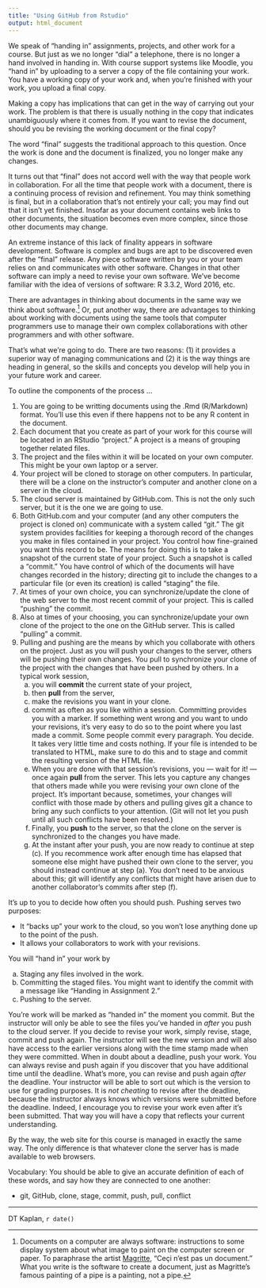 ```yaml
---
title: "Using GitHub from Rstudio"
output: html_document
---
```


We speak of "handing in" assignments, projects, and other work for a course. But just as we no longer "dial" a telephone, there is no longer a hand involved in handing in. With course support systems like Moodle, you "hand in" by uploading to a server a copy of the file containing your work. You have a working copy of your work and, when you're finished with your work, you upload a final copy.

Making a copy has implications that can get in the way of carrying out your work. The problem is that there is usually nothing in the copy that indicates unambiguously where it comes from. If you want to revise the document, should you be revising the working document or the final copy?

The word "final" suggests the traditional approach to this question. Once the work is done and the document is finalized, you no longer make any changes.

It turns out that "final" does not accord well with the way that people work in collaboration. For all the time that people work with a document, there is a continuing process of revision and refinement. You may think something is final, but in a collaboration that's not entirely your call; you may find out that it isn't yet finished. Insofar as your document contains web links to other documents, the situation becomes even more complex, since those other documents may change.

An extreme instance of this lack of finality appears in software development. Software is complex and bugs are apt to be discovered even after the "final" release. Any piece software written by you or your team relies on and communicates with other software. Changes in that other software can imply a need to revise your own software. We've become familiar with the idea of versions of software: R 3.3.2, Word 2016, etc.

There are advantages in thinking about documents in the same way we think about software.^[Documents on a computer are always software: instructions to some display system about what image to paint on the computer screen or paper. To paraphrase the artist [Magritte](https://en.wikipedia.org/wiki/Ren%C3%A9_Magritte), "Ceçi n'est pas un document." What you write is the software to create a document, just as Magritte's famous painting of a pipe is a painting, not a pipe.] Or, put another way, there are advantages to thinking about working with documents using the same tools that computer programmers use to manage their own complex collaborations with other programmers and with other software. 

That's what we're going to do. There are two reasons: (1) it provides a superior way of managing communications and (2) it is the way things are heading in general, so the skills and concepts you develop will help you in your future work and career.

To outline the components of the process ...

1. You are going to be writting documents using the .Rmd (R/Markdown) format. You'll use this even if there happens not to be any R content in the document.
2. Each document that you create as part of your work for this course will be located in an RStudio "project." A project is a means of grouping together related files.
3. The project and the files within it will be located on your own computer. This might be your own laptop or a server.
4. Your project will be cloned to storage on other computers. In particular, there will be a clone on the instructor's computer and another clone on a server in the cloud.
5. The cloud server is maintained by GitHub.com. This is not the only such server, but it is the one we are going to use. 
6. Both GitHub.com and your computer (and any other computers the project is cloned on) communicate with a system called "git." The git system provides facilities for keeping a thorough record of the changes you make in files contained in your project. You control how fine-grained you want this record to be. The means for doing this is to take a snapshot of the current state of your project. Such a snapshot is called a "commit." You have control of which of the documents will have changes recorded in the history; directing git to include the changes to a particular file (or even its creation) is called "staging" the file.
7. At times of your own choice, you can synchronize/update the clone of the web server to the most recent commit of your project. This is called "pushing" the commit.
8. Also at times of your choosing, you can synchronize/update your own clone of the project to the one on the GitHub server. This is called "pulling" a commit.
9. Pulling and pushing are the means by which you collaborate with others on the project. Just as you will push your changes to the server, others will be pushing their own changes. You pull to synchronize your clone of the project with the changes that have been pushed by others. In a typical work session, 
    a. you will **commit** the current state of your project, 
    b. then **pull** from the server, 
    c. make the revisions you want in your clone. 
    d. commit as often as you like within a session. Committing provides you with a marker. If something went wrong and you want to undo your revisions, it's very easy to do so to the point where you last made a commit.  Some people commit every paragraph. You decide. It takes very little time and costs nothing. If your file is intended to be translated to HTML, make sure to do this and to stage and commit the resulting version of the HTML file.
    e. When you are done with that session's revisions, you --- wait for it! --- once again **pull** from the server. This lets you capture any changes that others made while you were revising your own clone of the project. It's important because, sometimes, your changes will conflict with those made by others and pulling gives git a chance to bring any such conflicts to your attention. (Git will not let you push until all such conflicts have been resolved.)
    f. Finally, you **push** to the server, so that the clone on the server is synchronized to the changes you have made.
    g. At the instant after your push, you are now ready to continue at step (c). If you recommence work after enough time has elapsed that someone else might have pushed their own clone to the server, you should instead continue at step (a). You don't need to be anxious about this; git will identify any conflicts that might have arisen due to another collaborator's commits after step (f).
    
It's up to you to decide how often you should push. Pushing serves two purposes:

* It "backs up" your work to the cloud, so you won't lose anything done up to the point of the push.
* It allows your collaborators to work with your revisions.

You will "hand in" your work by 

a. Staging any files involved in the work.
b. Committing the staged files. You might want to identify the commit with a message like "Handing in Assignment 2."
c. Pushing to the server.

You're work will be marked as "handed in" the moment you commit. But the instructor will only be able to see the files you've handed in *after* you push to the cloud server. If you decide to revise your work, simply revise, stage, commit and push again. The instructor will see the new version and will also have access to the earlier versions along with the time stamp made when they were committed. When in doubt about a deadline, push your work. You can always revise and push again if you discover that you have additional time until the deadline. What's more, you can revise and push again *after* the deadline. Your instructor will be able to sort out which is the version to use for grading purposes. It is *not cheating* to revise after the deadline, because the instructor always knows which versions were submitted before the deadline. Indeed, I encourage you to revise your work even after it's been submitted. That way you will have a copy that reflects your current understanding.

By the way, the web site for this course is managed in exactly the same way. The only difference is that whatever clone the server has is made available to web browsers.


Vocabulary: You should be able to give an accurate definition of each of these words, and say how they are connected to one another:

* git, GitHub, clone, stage, commit, push, pull, conflict


------

DT Kaplan, `r date()`